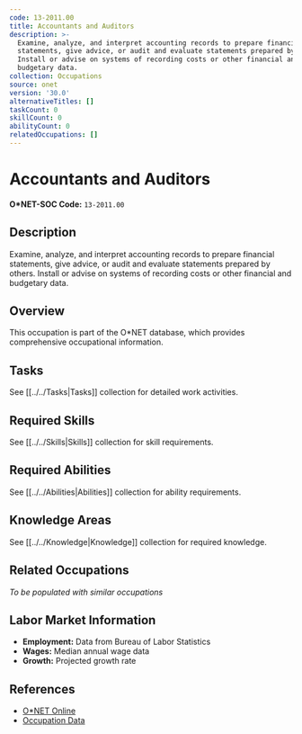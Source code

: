 ```yaml
---
code: 13-2011.00
title: Accountants and Auditors
description: >-
  Examine, analyze, and interpret accounting records to prepare financial
  statements, give advice, or audit and evaluate statements prepared by others.
  Install or advise on systems of recording costs or other financial and
  budgetary data.
collection: Occupations
source: onet
version: '30.0'
alternativeTitles: []
taskCount: 0
skillCount: 0
abilityCount: 0
relatedOccupations: []
---
```

# Accountants and Auditors

**O*NET-SOC Code:** `13-2011.00`

## Description

Examine, analyze, and interpret accounting records to prepare financial statements, give advice, or audit and evaluate statements prepared by others. Install or advise on systems of recording costs or other financial and budgetary data.

## Overview

This occupation is part of the O*NET database, which provides comprehensive occupational information.

## Tasks

See [[../../Tasks|Tasks]] collection for detailed work activities.

## Required Skills

See [[../../Skills|Skills]] collection for skill requirements.

## Required Abilities

See [[../../Abilities|Abilities]] collection for ability requirements.

## Knowledge Areas

See [[../../Knowledge|Knowledge]] collection for required knowledge.

## Related Occupations

*To be populated with similar occupations*

## Labor Market Information

- **Employment:** Data from Bureau of Labor Statistics
- **Wages:** Median annual wage data
- **Growth:** Projected growth rate

## References

- [O*NET Online](https://www.onetonline.org/link/summary/13-2011.00)
- [Occupation Data](https://www.onetcenter.org/)
